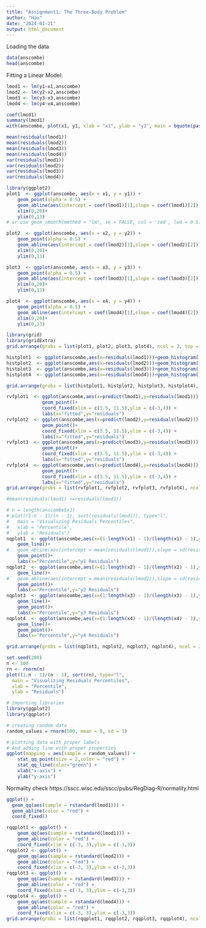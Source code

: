 ```yaml
---
title: "Assignment1: The Three-Body Problem"
author: "Hao"
date: "2024-01-21"
output: html_document
---
```


Loading the data
```r
data(anscombe)
head(anscombe)
```

Fitting a Linear Model:
```r
lmod1 <- lm(y1~x1,anscombe)
lmod2 <- lm(y2~x2,anscombe)
lmod3 <- lm(y3~x3,anscombe)
lmod4 <- lm(y4~x4,anscombe)
```

```r
coef(lmod1)
summary(lmod1)
with(anscombe, plot(x1, y1, xlab = "x1", ylab = "y1", main = bquote(paste(italic(r), " = ",.(round(cor(x1, y1),2))))))
```

```r
mean(residuals(lmod1))
mean(residuals(lmod2))
mean(residuals(lmod3))
mean(residuals(lmod4))
var(residuals(lmod1))
var(residuals(lmod2))
var(residuals(lmod3))
var(residuals(lmod4))
```


```r
library(ggplot2)
plot1  <- ggplot(anscombe, aes(x = x1, y = y1)) + 
	geom_point(alpha = 0.5) + 
	geom_abline(aes(intercept = coef(lmod1)[1],slope = coef(lmod1)[2])) +
	xlim(0,20)+
	ylim(0,13)
# or use geom_smooth(method = "lm", se = FALSE, col = 'red', lwd = 0.5)

plot2  <- ggplot(anscombe, aes(x = x2, y = y2)) + 
	geom_point(alpha = 0.5) + 
	geom_abline(aes(intercept = coef(lmod2)[1],slope = coef(lmod2)[2])) +
	xlim(0,20)+
	ylim(0,13)

plot3  <- ggplot(anscombe, aes(x = x3, y = y3)) + 
	geom_point(alpha = 0.5) + 
	geom_abline(aes(intercept = coef(lmod3)[1],slope = coef(lmod3)[2])) +
	xlim(0,20)+
	ylim(0,13)

plot4  <- ggplot(anscombe, aes(x = x4, y = y4)) + 
	geom_point(alpha = 0.5) + 
	geom_abline(aes(intercept = coef(lmod4)[1],slope = coef(lmod4)[2])) +
	xlim(0,20)+
	ylim(0,13)

library(grid)
library(gridExtra)
grid.arrange(grobs = list(plot1, plot2, plot3, plot4), ncol = 2, top = "Anscombe's Quartet")
```

```r
histplot1  <- ggplot(anscombe,aes(x=residuals(lmod1)))+geom_histogram()+labs(x="r1")
histplot2  <- ggplot(anscombe,aes(x=residuals(lmod2)))+geom_histogram()+labs(x="r2")
histplot3  <- ggplot(anscombe,aes(x=residuals(lmod3)))+geom_histogram()+labs(x="r3")
histplot4  <- ggplot(anscombe,aes(x=residuals(lmod4)))+geom_histogram()+labs(x="r4")

grid.arrange(grobs = list(histplot1, histplot2, histplot3, histplot4), ncol = 2, top = "Histogram of Residuals")
```

```r
rvfplot1  <- ggplot(anscombe,aes(x=predict(lmod1),y=residuals(lmod1))) + 
		     geom_point()+ 
		     coord_fixed(xlim = c(3.5, 11.5),ylim = c(-3,4)) +
		     labs(x="fitted",y="residuals")
rvfplot2  <- ggplot(anscombe,aes(x=predict(lmod2),y=residuals(lmod2))) + 
		     geom_point()+ 
		     coord_fixed(xlim = c(3.5, 11.5),ylim = c(-3,4)) +
		     labs(x="fitted",y="residuals")
rvfplot3  <- ggplot(anscombe,aes(x=predict(lmod3),y=residuals(lmod3))) + 
		     geom_point()+ 
		     coord_fixed(xlim = c(3.5, 11.5),ylim = c(-3,4)) +
		     labs(x="fitted",y="residuals")
rvfplot4  <- ggplot(anscombe,aes(x=predict(lmod4),y=residuals(lmod4))) + 
		     geom_point()+ 
		     coord_fixed(xlim = c(3.5, 11.5),ylim = c(-3,4)) +
		     labs(x="fitted",y="residuals")
grid.arrange(grobs = list(rvfplot1, rvfplot2, rvfplot3, rvfplot4), ncol = 2, top = "Residuals vs fitted values")
```
```r
#mean(residuals(lmod1) <=residuals(lmod1))

# n = length(anscombe$x1)
# plot((1:n - 1)/(n - 1), sort(residuals(lmod1)), type="l",
#   main = "Visualizing Residuals Percentiles",
#   xlab = "Percentile",
#   ylab = "Residuals")
nqplot1  <- ggplot(anscombe,aes(x=(1:length(x1) - 1)/(length(x1) - 1),y=sort(residuals(lmod1)))) + 
	geom_line()+ 
#	geom_abline(aes(intercept = mean(residuals(lmod1)),slope = sd(residuals(lmod1))))+
	geom_point()+ 
	labs(x="Percentile",y="y1 Residuals")
nqplot2  <- ggplot(anscombe,aes(x=(1:length(x2) - 1)/(length(x2) - 1),y=sort(residuals(lmod2)))) + 
	geom_line()+ 
#	geom_abline(aes(intercept = mean(residuals(lmod2)),slope = sd(residuals(lmod2))))+
	geom_point()+ 
	labs(x="Percentile",y="y2 Residuals")
nqplot3  <- ggplot(anscombe,aes(x=(1:length(x3) - 1)/(length(x3) - 1),y=sort(residuals(lmod3)))) + 
	geom_line()+ 
	geom_point()+ 
	labs(x="Percentile",y="y3 Residuals")
nqplot4  <- ggplot(anscombe,aes(x=(1:length(x4) - 1)/(length(x4) - 1),y=sort(residuals(lmod4)))) + 
	geom_line()+ 
	geom_point()+ 
	labs(x="Percentile",y="y4 Residuals")

grid.arrange(grobs = list(nqplot1, nqplot2, nqplot3, nqplot4), ncol = 2, top = "Residuals Percentile Plots")
```

```r
set.seed(200)
n <- 100
rn <- rnorm(n)
plot((1:n - 1)/(n - 1), sort(rn), type="l",
  main = "Visualizing Residuals Percentiles",
  xlab = "Percentile",
  ylab = "Residuals")
```

```r
# importing libraries
library(ggplot2)
library(qqplotr)

# creating random data
random_values = rnorm(500, mean = 0, sd = 1)

# plotting data with proper labels 
# And adding line with proper properties
ggplot(mapping = aes(sample = random_values)) + 
	stat_qq_point(size = 2,color = "red") + 
	stat_qq_line(color="green") +
	xlab("x-axis") + 
	ylab("y-axis")
```

Normality check
https://sscc.wisc.edu/sscc/pubs/RegDiag-R/normality.html
```r
ggplot() +
  geom_qq(aes(sample = rstandard(lmod1))) +
  geom_abline(color = "red") +
  coord_fixed()
```


```r
rqqplot1 <- ggplot() + 
	geom_qq(aes(sample = rstandard(lmod1))) + 
	geom_abline(color = "red") + 
	coord_fixed(xlim = c(-3, 3),ylim = c(-3,3))
rqqplot2 <- ggplot() + 
	geom_qq(aes(sample = rstandard(lmod2))) + 
	geom_abline(color = "red") + 
	coord_fixed(xlim = c(-3, 3),ylim = c(-3,3))
rqqplot3 <- ggplot() + 
	geom_qq(aes(sample = rstandard(lmod3))) + 
	geom_abline(color = "red") + 
	coord_fixed(xlim = c(-3, 3),ylim = c(-3,3))
rqqplot4 <- ggplot() + 
	geom_qq(aes(sample = rstandard(lmod4))) + 
	geom_abline(color = "red") + 
	coord_fixed(xlim = c(-3, 3),ylim = c(-3,3))
grid.arrange(grobs = list(rqqplot1, rqqplot2, rqqplot3, rqqplot4), ncol = 2, top = "Q-Q plots")
```


